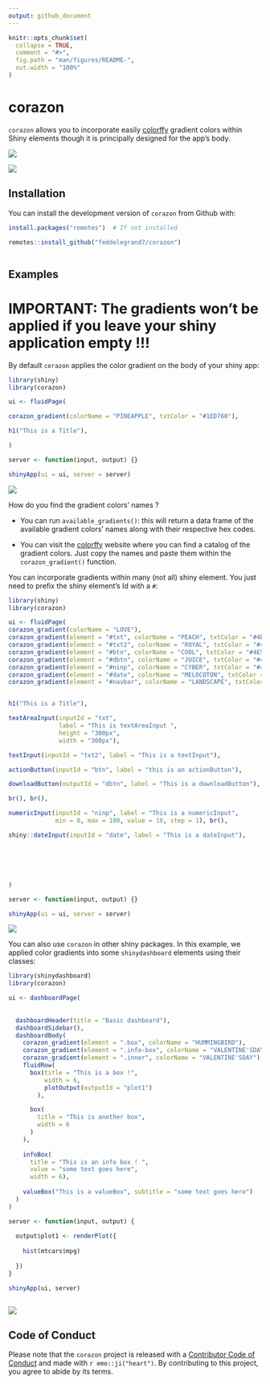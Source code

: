 ```yaml
---
output: github_document
---
```


<!-- README.md is generated from README.Rmd. Please edit that file -->

```r
knitr::opts_chunk$set(
  collapse = TRUE,
  comment = "#>",
  fig.path = "man/figures/README-",
  out.width = "100%"
)
```

# corazon

`corazon` allows you to incorporate easily [colorffy](https://www.colorffy.com/gradients/catalog) gradient colors within Shiny elements though it is principally designed for the app's body. 

![](man/figures/corazon.jpg)

![](man/figures/corazon2.png)

## Installation

You can install the development version of `corazon` from Github with: 

```r

install.packages("remotes")  # If not installed 

remotes::install_github("feddelegrand7/corazon")



```



## Examples

# IMPORTANT: The gradients won't be applied if you leave your shiny application empty !!!


By default `corazon` applies the color gradient on the body of your shiny app: 

```r
library(shiny)
library(corazon)

ui <- fluidPage(

corazon_gradient(colorName = "PINEAPPLE", txtColor = "#1ED760"),

h1("This is a Title"),

)

server <- function(input, output) {}

shinyApp(ui = ui, server = server)

```

![](man/figures/corazon_example1.png)

How do you find the gradient colors' names ? 

+ You can run `available_gradients()`: this will return a data frame of the available gradient colors' names along with their respective hex codes. 

+ You can visit the [colorffy](https://www.colorffy.com/gradients/catalog) website where you can find a catalog of the gradient colors. Just copy the names and paste them within the `corazon_gradient()` function. 



You can incorporate gradients within many (not all) shiny element. You just need to prefix the shiny element's Id with a `#`: 


```r
library(shiny)
library(corazon)

ui <- fluidPage(
corazon_gradient(colorName = "LOVE"),
corazon_gradient(element = "#txt", colorName = "PEACH", txtColor = "#4E5C68"),
corazon_gradient(element = "#txt2", colorName = "ROYAL", txtColor = "#4E5C68"), 
corazon_gradient(element = "#btn", colorName = "COOL", txtColor = "#4E5C68"), 
corazon_gradient(element = "#dbtn", colorName = "JUICE", txtColor = "#4E5C68"),
corazon_gradient(element = "#ninp", colorName = "CYBER", txtColor = "#4E5C68"),
corazon_gradient(element = "#date", colorName = "MELOCOTON", txtColor = "#4E5C68"),
corazon_gradient(element = "#navbar", colorName = "LANDSCAPE", txtColor = "#4E5C68"),


h1("This is a Title"),

textAreaInput(inputId = "txt", 
              label = "This is textAreaInput ",
              height = "300px",
              width = "300px"),

textInput(inputId = "txt2", label = "This is a textInput"), 

actionButton(inputId = "btn", label = "this is an actionButton"), 

downloadButton(outputId = "dbtn", label = "This is a downloadButton"),

br(), br(),

numericInput(inputId = "ninp", label = "This is a numericInput", 
             min = 0, max = 100, value = 10, step = 1), br(), 

shiny::dateInput(inputId = "date", label = "This is a dateInput"), 






)

server <- function(input, output) {}

shinyApp(ui = ui, server = server)

```


![](man/figures/corazon_example2.png)

You can also use `corazon` in other shiny packages. In this example, we applied color gradients into some `shinydashboard` elements using their classes:




```r

library(shinydashboard)
library(corazon)

ui <- dashboardPage(
  
  
  dashboardHeader(title = "Basic dashboard"),
  dashboardSidebar(),
  dashboardBody(  
    corazon_gradient(element = ".box", colorName = "HUMMINGBIRD"),
    corazon_gradient(element = ".info-box", colorName = "VALENTINE'SDAY"),
    corazon_gradient(element = ".inner", colorName = "VALENTINE'SDAY"),
    fluidRow(
      box(title = "This is a box !", 
          width = 6, 
          plotOutput(outputId = "plot1")
        ),

      box(
        title = "This is another box", 
        width = 6
      )
    ), 
    
    infoBox(
      title = "This is an info box ! ", 
      value = "some text goes here", 
      width = 6),
    
    valueBox("This is a valueBox", subtitle = "some text goes here")
  )
)

server <- function(input, output) {
  
  output$plot1 <- renderPlot({
    
    hist(mtcars$mpg)
    
  })
}

shinyApp(ui, server)



```
![](man/figures/corazon_example4.png)




## Code of Conduct

Please note that the `corazon` project is released with a [Contributor Code of Conduct](https://contributor-covenant.org/version/2/0/CODE_OF_CONDUCT.html) and made with `r emo::ji("heart")`. By contributing to this project, you agree to abide by its terms.

























